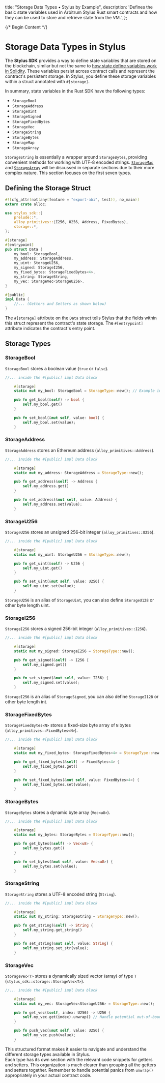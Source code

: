   title: "Storage Data Types • Stylus by Example",
  description:
    'Defines the basic state variables used in Arbitrum Stylus Rust smart contracts and how they can be used to store and retrieve state from the VM.',
};

{/* Begin Content */}

# Storage Data Types in Stylus

The **Stylus SDK** provides a way to define state variables that are stored on the blockchain, similar but not the same to [how state define variables work in Solidity](https://solidity-by-example.org/state-variables/). These variables persist across contract calls and represent the contract's persistent storage.  In Stylus, you define these storage variables within a struct annotated with `#[storage]`.

In summary, state variables in the Rust SDK have the following types:

- `StorageBool`
- `StorageAddress`
- `StorageUint`
- `StorageSigned`
- `StorageFixedBytes`
- `StorageVec`
- `StorageString`
- `StorageBytes`
- `StorageMap`
- `StorageArray`

`StorageString` is essentially a wrapper around `StorageBytes`, providing convenient methods for working with UTF-8 encoded strings.  [`StorageMap`](https://stylus-by-example.org/basic_examples/mapping) and [`StorageArray`](https://stylus-by-example.org/basic_examples/arrays) will be discussed in separate sections due to their more complex nature.  This section focuses on the first seven types.


## Defining the Storage Struct

```rust
#![cfg_attr(not(any(feature = "export-abi", test)), no_main)]
extern crate alloc;

use stylus_sdk::{
    prelude::*,
    alloy_primitives::{I256, U256, Address, FixedBytes},
    storage::*,
};

#[storage]
#[entrypoint]
pub struct Data {
    my_bool: StorageBool,
    my_address: StorageAddress,
    my_uint: StorageU256,
    my_signed: StorageI256,
    my_fixed_bytes: StorageFixedBytes<4>,
    my_string: StorageString,
    my_vec: StorageVec<StorageU256>,
}

#[public]
impl Data {
    //... (Getters and Setters as shown below)
}
```

The `#[storage]` attribute on the `Data` struct tells Stylus that the fields within this struct represent the contract's state storage. The `#[entrypoint]` attribute indicates the contract's entry point.

## Storage Types

### StorageBool

`StorageBool` stores a boolean value (`true` or `false`).

```rust
//... inside the #[public] impl Data block

    #[storage]
    static mut my_bool: StorageBool = StorageType::new(); // Example initialization if needed

    pub fn get_bool(&self) -> bool {
        self.my_bool.get()
    }

    pub fn set_bool(&mut self, value: bool) {
        self.my_bool.set(value);
    }
```

### StorageAddress

`StorageAddress` stores an Ethereum address (`alloy_primitives::Address`).

```rust
//... inside the #[public] impl Data block

    #[storage]
    static mut my_address: StorageAddress = StorageType::new();

    pub fn get_address(&self) -> Address {
        self.my_address.get()
    }

    pub fn set_address(&mut self, value: Address) {
        self.my_address.set(value);
    }
```

### StorageU256

`StorageU256` stores an unsigned 256-bit integer (`alloy_primitives::U256`).

```rust
//... inside the #[public] impl Data block

    #[storage]
    static mut my_uint: StorageU256 = StorageType::new();

    pub fn get_uint(&self) -> U256 {
        self.my_uint.get()
    }

    pub fn set_uint(&mut self, value: U256) {
        self.my_uint.set(value);
    }
```

`StorageU256` is an alias of `StorageUint`, you can also define `StorageU128` or other byte length uint.

### StorageI256

`StorageI256` stores a signed 256-bit integer (`alloy_primitives::I256`).

```rust
//... inside the #[public] impl Data block

    #[storage]
    static mut my_signed: StorageI256 = StorageType::new();

    pub fn get_signed(&self) -> I256 {
        self.my_signed.get()
    }

    pub fn set_signed(&mut self, value: I256) {
        self.my_signed.set(value);
    }
```

`StorageI256` is an alias of `StorageSigned`, you can also define `StorageI128` or other byte length int.

### StorageFixedBytes

`StorageFixedBytes<N>` stores a fixed-size byte array of `N` bytes (`alloy_primitives::FixedBytes<N>`).

```rust
//... inside the #[public] impl Data block

    #[storage]
    static mut my_fixed_bytes: StorageFixedBytes<4> = StorageType::new();

    pub fn get_fixed_bytes(&self) -> FixedBytes<4> {
        self.my_fixed_bytes.get()
    }

    pub fn set_fixed_bytes(&mut self, value: FixedBytes<4>) {
        self.my_fixed_bytes.set(value);
    }
```

### StorageBytes

`StorageBytes` stores a dynamic byte array (`Vec<u8>`).

```rust
//... inside the #[public] impl Data block

    #[storage]
    static mut my_bytes: StorageBytes = StorageType::new();

    pub fn get_bytes(&self) -> Vec<u8> {
        self.my_bytes.get()
    }

    pub fn set_bytes(&mut self, value: Vec<u8>) {
        self.my_bytes.set(value);
    }
```

### StorageString

`StorageString` stores a UTF-8 encoded string (`String`).

```rust
//... inside the #[public] impl Data block

    #[storage]
    static mut my_string: StorageString = StorageType::new();

    pub fn get_string(&self) -> String {
        self.my_string.get_string()
    }

    pub fn set_string(&mut self, value: String) {
        self.my_string.set_str(value);
    }
```

### StorageVec

`StorageVec<T>` stores a dynamically sized vector (array) of type `T` (`stylus_sdk::storage::StorageVec<T>`).

```rust
//... inside the #[public] impl Data block

    #[storage]
    static mut my_vec: StorageVec<StorageU256> = StorageType::new();

    pub fn get_vec(&self, index: U256) -> U256 {
        self.my_vec.get(index).unwrap() // Handle potential out-of-bounds access properly
    }

    pub fn push_vec(&mut self, value: U256) {
        self.my_vec.push(value);
    }
```

This structured format makes it easier to navigate and understand the different storage types available in Stylus.  
Each type has its own section with the relevant code snippets for getters and setters.  This organization is much clearer than grouping all the getters and setters together.  Remember to handle potential panics from `unwrap()` appropriately in your actual contract code.